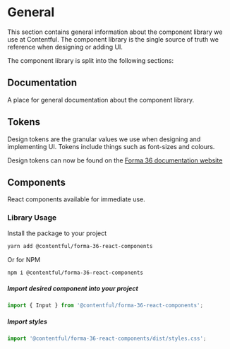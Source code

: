 
<Meta title="Documentation/General" />

# General

This section contains general information about the component library we use at Contentful. The component library is the single source of truth we reference when designing or adding UI.

The component library is split into the following sections:

## Documentation

A place for general documentation about the component library.

## Tokens

Design tokens are the granular values we use when designing and implementing UI. Tokens include things such as font-sizes and colours.

Design tokens can now be found on the [Forma 36 documentation website](https://f36.contentful.com/foundation/)

## Components

React components available for immediate use.

### Library Usage

Install the package to your project

```bash
yarn add @contentful/forma-36-react-components
```

Or for NPM

```bash
npm i @contentful/forma-36-react-components
```

##### Import desired component into your project

```jsx
import { Input } from '@contentful/forma-36-react-components';
```

##### Import styles

```js
import '@contentful/forma-36-react-components/dist/styles.css';
```
